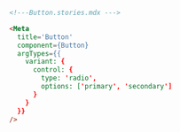 ```md
<!---Button.stories.mdx --->

<Meta
  title='Button'
  component={Button}
  argTypes={{
    variant: {
      control: {
        type: 'radio',
        options: ['primary', 'secondary']
      }
    }
  }}
/>
```